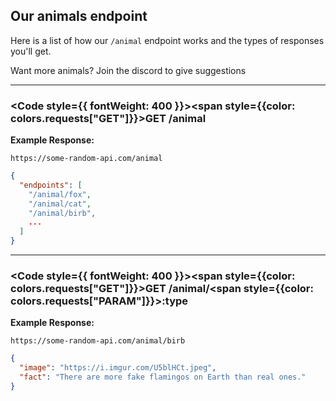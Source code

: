 
## Our animals endpoint
Here is a list of how our `/animal` endpoint works and the types of responses you'll get.

<Callout type="info">Want more animals? Join the discord to give suggestions</Callout>

---

### <Code style={{ fontWeight: 400 }}><span style={{color: colors.requests["GET"]}}>GET</span> /animal</Code>

**Example Response:**
```url filename="URL"
https://some-random-api.com/animal
```
```json filename="Response"
{
  "endpoints": [
    "/animal/fox",
    "/animal/cat",
    "/animal/birb",
    ...
  ]
}
```

---

### <Code style={{ fontWeight: 400 }}><span style={{color: colors.requests["GET"]}}>GET</span> /animal/<span style={{color: colors.requests["PARAM"]}}>:type</span></Code>

**Example Response:**
```url filename="URL"
https://some-random-api.com/animal/birb
```
```json filename="Response"
{
  "image": "https://i.imgur.com/U5blHCt.jpeg",
  "fact": "There are more fake flamingos on Earth than real ones."
}
```